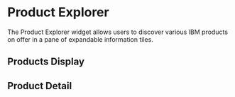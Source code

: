
<Meta
  title="Widgets/Product Explorer/Widget"
  decorators={[storyWithTranslation(IBMLocale.EN)]}
/>

# Product Explorer

<Story id="widgets-product-explorer-components--default" />

The Product Explorer widget allows users to discover various IBM products on offer in a pane of expandable information tiles.

## Products Display

<Story id="widgets-product-explorer-components-products-display--default" />

## Product Detail

<Story id="widgets-product-explorer-components-product-detail--default" />
